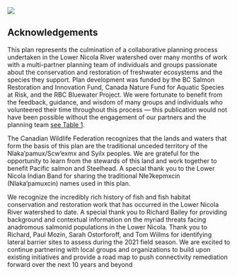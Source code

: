 ![](spawn.jpg)

## Acknowledgements {-}

This plan represents the culmination of a collaborative planning process undertaken in the Lower Nicola River watershed over many months of work with a multi-partner planning team of individuals and groups passionate about the conservation and restoration of freshwater ecosystems and the species they support. Plan development was funded by the BC Salmon Restoration and Innovation Fund, Canada Nature Fund for Aquatic Species at Risk, and the RBC Bluewater Project. We were fortunate to benefit from the feedback, guidance, and wisdom of many groups and individuals who volunteered their time throughout this process — this publication would not have been possible without the engagement of our partners and the planning team [see Table 1](project-partners.qmd).  

The Canadian Wildlife Federation recognizes that the lands and waters that form the basis of this plan are the traditional unceded territory of the Nlaka’pamux/Scw'exmx and Syilx peoples. We are grateful for the opportunity to learn from the stewards of this land and work together to benefit Pacific salmon and Steelhead. A special thank you to the Lower Nicola Indian Band for sharing the traditional Nłeʔkepmxcín (Nlaka’pamuxcin) names used in this plan.  

We recognize the incredibly rich history of fish and fish habitat conservation and restoration work that has occurred in the Lower Nicola River watershed to date. A special thank you to Richard Bailey for providing background and contextual information on the myriad threats facing anadromous salmonid populations in the Lower Nicola. Thank you to Richard, Paul Mozin, Sarah Ostorforoff, and Tom Willms for identifying lateral barrier sites to assess during the 2021 field season. We are excited to continue partnering with local groups and organizations to build upon existing initiatives and provide a road map to push connectivity remediation forward over the next 10 years and beyond
